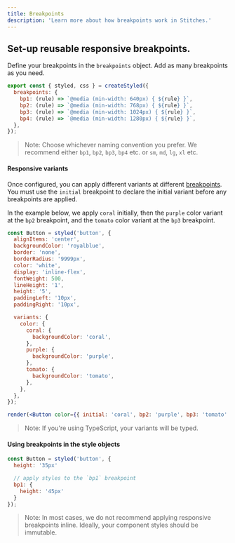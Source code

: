 ```yaml
---
title: Breakpoints
description: 'Learn more about how breakpoints work in Stitches.'
---
```


## Set-up reusable responsive breakpoints.

Define your breakpoints in the `breakpoints` object. Add as many breakpoints as you need.

```jsx
export const { styled, css } = createStyled({
  breakpoints: {
    bp1: (rule) => `@media (min-width: 640px) { ${rule} }`,
    bp2: (rule) => `@media (min-width: 768px) { ${rule} }`,
    bp3: (rule) => `@media (min-width: 1024px) { ${rule} }`,
    bp4: (rule) => `@media (min-width: 1280px) { ${rule} }`,
  },
});
```

> Note: Choose whichever naming convention you prefer. We recommend either <Code>bp1</Code>, <Code>bp2</Code>, <Code>bp3</Code>, <Code>bp4</Code> etc. or <Code>sm</Code>, <Code>md</Code>, <Code>lg</Code>, <Code>xl</Code> etc.

#### Responsive variants

Once configured, you can apply different variants at different [breakpoints](/docs/breakpoints). You must use the <Code>initial</Code> breakpoint to declare the initial variant before any breakpoints are applied.

In the example below, we apply `coral` initially, then the `purple` color variant at the `bp2` breakpoint, and the `tomato` color variant at the `bp3` breakpoint.

```jsx live manual
const Button = styled('button', {
  alignItems: 'center',
  backgroundColor: 'royalblue',
  border: 'none',
  borderRadius: '9999px',
  color: 'white',
  display: 'inline-flex',
  fontWeight: 500,
  lineHeight: '1',
  height: '5',
  paddingLeft: '10px',
  paddingRight: '10px',

  variants: {
    color: {
      coral: {
        backgroundColor: 'coral',
      },
      purple: {
        backgroundColor: 'purple',
      },
      tomato: {
        backgroundColor: 'tomato',
      },
    },
  },
});

render(<Button color={{ initial: 'coral', bp2: 'purple', bp3: 'tomato' }}>Responsive button</Button>);
```

> Note: If you're using TypeScript, your variants will be typed.

#### Using breakpoints in the style objects

```jsx
const Button = styled('button', {
  height: '35px'

  // apply styles to the `bp1` breakpoint
  bp1: {
    height: '45px'
  }
});
```

> Note: In most cases, we do not recommend applying responsive breakpoints inline. Ideally, your component styles should be immutable.